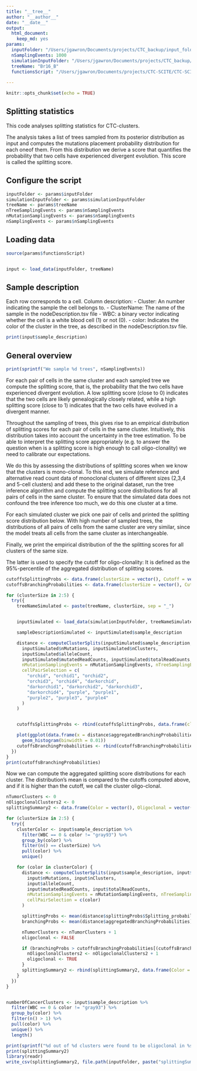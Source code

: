 ```yaml
---
title: "__tree__"
author: "__author__"
date: "__date__"
output:
  html_document:
    keep_md: yes
params:
  inputFolder: "/Users/jgawron/Documents/projects/CTC_backup/input_folder"
  nSamplingEvents: 1000
  simulationInputFolder: "/Users/jgawron/Documents/projects/CTC_backup/simulations/simulations2"
  treeName: "Br16_B"
  functionsScript: "/Users/jgawron/Documents/projects/CTC-SCITE/CTC-SCITE/experiments/workflow/resources/functions.R"
  
---
```


```r
knitr::opts_chunk$set(echo = TRUE)
```

## Splitting statistics

This code analyses splitting statistics for CTC-clusters.

The analysis takes a list of trees sampled from its posterior distribution as input and computes the mutations placement probability distribution for each oneof them. From this distribution we derive a score that quantifies the probability that two cells have experienced divergent evolution. This score is called the splitting score.


## Configure the script
```r
inputFolder <- params$inputFolder
simulationInputFolder <- params$simulationInputFolder
treeName <- params$treeName
nTreeSamplingEvents <- params$nSamplingEvents
nMutationSamplingEvents <- params$nSamplingEvents
nSamplingEvents <- params$nSamplingEvents
```

## Loading data
```r
source(params$functionsScript)


input <- load_data(inputFolder, treeName)
```


## Sample description 

Each row corresponds to a cell.
Column description:
  - Cluster: An number indicating the sample the cell belongs to.
  - ClusterName: The name of the sample in the nodeDescription.tsv file
  - WBC: a binary vector indicating whether the cell is a white blood cell (1) or not (0).
  - color: Indicates the color of the cluster in the tree, as described in the nodeDescription.tsv
          file.
  
```r
print(input$sample_description)
```



## General overview

```r
print(sprintf("We sample %d trees", nSamplingEvents))
```

For each pair of cells in the same cluster and each sampled tree we compute the splitting score, that is, the probability that the two cells have experienced divergent evolution. A low splitting score (close to 0) indicates that the two cells are likely genealogically closely related, while a high splitting score (close to 1) indicates that the two cells have evolved in a divergent manner.

Throughout the sampling of trees, this gives rise to an empirical distribution of splitting scores for each pair of cells in the same cluster. Intuitively, this distribution takes into account the uncertainty in the tree estimation.
To be able to interpret the splitting score appropriately (e.g. to answer the question when is a splitting score is high enough to call oligo-clonality) we need to calibrate our expectations.

We do this by assessing the distributions of splitting scores when we know that the clusters is mono-clonal.
To this end, we simulate reference and alternative read count data of monoclonal clusters of different sizes (2,3,4 and 5-cell clusters) and add these to the original dataset, run the tree inference algorithm and compute the splitting score distributions for all pairs of cells in the same cluster. To ensure that the simulated data does not confound the tree inference too much, we do this one cluster at a time.

For each simulated cluster we pick one pair of cells and printed the splitting score distribution below. With high number of sampled trees, the distributions of all pairs of cells from the same cluster are very similar, since the model treats all cells from the same cluster as interchangeable.

Finally, we print the empirical distribution of the the splitting scores for all clusters of the same size.

The latter is used to specify the cutoff for oligo-clonality: It is defined as the 95%-percentile of the aggregated distribution of splitting scores.


```r
cutoffsSplittingProbs <- data.frame(clusterSize = vector(), Cutoff = vector())
cutoffsBranchingProbabilities <- data.frame(clusterSize = vector(), Cutoff = vector())

for (clusterSize in 2:5) {
  try({
    treeNameSimulated <- paste(treeName, clusterSize, sep = "_")


    inputSimulated <- load_data(simulationInputFolder, treeNameSimulated)

    sampleDescriptionSimulated <- inputSimulated$sample_description

    distance <- computeClusterSplits(inputSimulated$sample_description, inputSimulated$postSampling, treeNameSimulated, inputSimulated$nCells,
      inputSimulated$nMutations, inputSimulated$nClusters,
      inputSimulated$alleleCount,
      inputSimulated$mutatedReadCounts, inputSimulated$totalReadCounts,
      nMutationSamplingEvents = nMutationSamplingEvents, nTreeSamplingEvents = nTreeSamplingEvents,
      cellPairSelection = c(
        "orchid", "orchid1", "orchid2",
        "orchid3", "orchid4", "darkorchid",
        "darkorchid1", "darkorchid2", "darkorchid3",
        "darkorchid4", "purple", "purple1",
        "purple2", "purple3", "purple4"
      )
    )


    cutoffsSplittingProbs <- rbind(cutoffsSplittingProbs, data.frame(clusterSize = clusterSize, Cutoff = mean(distance$splittingProbs$Splitting_probability) + 2 * sd(distance$splittingProbs$Splitting_probability)))

    plot(ggplot(data.frame(x = distance$aggregatedBranchingProbabilities), aes(x = x)) +
      geom_histogram(binwidth = 0.01))
    cutoffsBranchingProbabilities <- rbind(cutoffsBranchingProbabilities, data.frame(clusterSize = clusterSize, Cutoff = quantile(distance$aggregatedBranchingProbabilities, probs = 0.95, names = FALSE)[1]))
  })
}
print(cutoffsBranchingProbabilities)
```



Now we can compute the aggregated splitting score distributions for each cluster. The distribution's mean is compared to the cutoffs computed above, and if it is higher than the cutoff, we call the cluster oligo-clonal.

```r
nTumorClusters <- 0
nOligoclonalClusters2 <- 0
splittingSummary2 <- data.frame(Color = vector(), Oligoclonal = vector(), ClusterSize = vector())

for (clusterSize in 2:5) {
  try({
    clusterColor <- input$sample_description %>%
      filter(WBC == 0 & color != "gray93") %>%
      group_by(color) %>%
      filter(n() == clusterSize) %>%
      pull(color) %>%
      unique()

    for (color in clusterColor) {
      distance <- computeClusterSplits(input$sample_description, input$postSampling, treeName, input$nCells,
        input$nMutations, input$nClusters,
        input$alleleCount,
        input$mutatedReadCounts, input$totalReadCounts,
        nMutationSamplingEvents = nMutationSamplingEvents, nTreeSamplingEvents = nTreeSamplingEvents,
        cellPairSelection = c(color)
      )

      splittingProbs <- mean(distance$splittingProbs$Splitting_probability)
      branchingProbs <- mean(distance$aggregatedBranchingProbabilities)

      nTumorClusters <- nTumorClusters + 1
      oligoclonal <- FALSE

      if (branchingProbs > cutoffsBranchingProbabilities[(cutoffsBranchingProbabilities$clusterSize == clusterSize), 2]) {
        nOligoclonalClusters2 <- nOligoclonalClusters2 + 1
        oligoclonal <- TRUE
      }
      splittingSummary2 <- rbind(splittingSummary2, data.frame(Color = color, Oligoclonal = oligoclonal, ClusterSize = clusterSize, cutoff = cutoffsBranchingProbabilities[(cutoffsBranchingProbabilities$clusterSize == clusterSize), 2], mean_splitting_score = branchingProbs))
    }
  })
}


numberOfCancerClusters <- input$sample_description %>%
  filter(WBC == 0 & color != "gray93") %>%
  group_by(color) %>%
  filter(n() > 1) %>%
  pull(color) %>%
  unique() %>%
  length()

print(sprintf("%d out of %d clusters were found to be oligoclonal in %s, using method 2", nOligoclonalClusters2, numberOfCancerClusters, treeName))
print(splittingSummary2)
library(readr)
write_csv(splittingSummary2, file.path(inputFolder, paste("splittingSummary_", treeName, ".csv", sep = "")))
```

